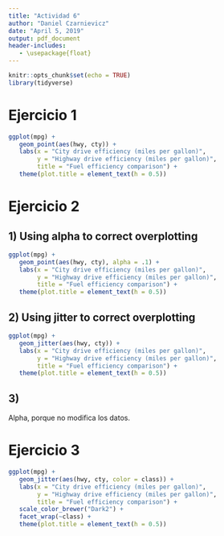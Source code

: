 ```yaml
---
title: "Actividad 6"
author: "Daniel Czarnievicz"
date: "April 5, 2019"
output: pdf_document
header-includes:
   - \usepackage{float}
---
```


```r
knitr::opts_chunk$set(echo = TRUE)
library(tidyverse)
```

# Ejercicio 1

```r
ggplot(mpg) +
   geom_point(aes(hwy, cty)) +
   labs(x = "City drive efficiency (miles per gallon)", 
        y = "Highway drive efficiency (miles per gallon)",
        title = "Fuel efficiency comparison") +
   theme(plot.title = element_text(h = 0.5))
```

\newpage

# Ejercicio 2

## 1) Using alpha to correct overplotting

```r
ggplot(mpg) +
   geom_point(aes(hwy, cty), alpha = .1) +
   labs(x = "City drive efficiency (miles per gallon)", 
        y = "Highway drive efficiency (miles per gallon)",
        title = "Fuel efficiency comparison") +
   theme(plot.title = element_text(h = 0.5))
```

## 2) Using jitter to correct overplotting

```r
ggplot(mpg) +
   geom_jitter(aes(hwy, cty)) +
   labs(x = "City drive efficiency (miles per gallon)", 
        y = "Highway drive efficiency (miles per gallon)",
        title = "Fuel efficiency comparison") +
   theme(plot.title = element_text(h = 0.5))
```

## 3)

Alpha, porque no modifica los datos.

\newpage

# Ejercicio 3

```r
ggplot(mpg) +
   geom_jitter(aes(hwy, cty, color = class)) +
   labs(x = "City drive efficiency (miles per gallon)", 
        y = "Highway drive efficiency (miles per gallon)",
        title = "Fuel efficiency comparison") +
   scale_color_brewer("Dark2") +
   facet_wrap(~class) +
   theme(plot.title = element_text(h = 0.5)) 
```

\fbox{\begin{minipage}{48em}
3 en 1.
\end{minipage}}

\fbox{\begin{minipage}{48em}
Muy buen trabajo! 10/10. Sin comentarios.
\end{minipage}}
